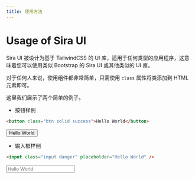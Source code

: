```yaml
---
title: 使用方法
---
```


# Usage of Sira UI

Sira UI 被设计为基于 TailwindCSS 的 UI 库，适用于任何类型的应用程序，这意味着您可以使用类似 Bootstrap 的 Sira UI 或其他类似的 UI 库。

对于任何人来说，使用组件都非常简单，只需使用 `class` 属性将类添加到 HTML 元素即可。

这里我们展示了两个简单的例子。

- 按钮样例

```html
<button class="btn solid success">Hello World</button>
```

<button className="btn solid success">Hello World</button>

- 输入框样例

```html
<input class="input danger" placeholder="Hello World" />
```

<input className="!input !ring-offset-transparent danger" placeholder="Hello World" />
